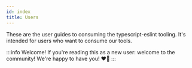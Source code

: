 ```yaml
---
id: index
title: Users
---
```


These are the user guides to consuming the typescript-eslint tooling.
It's intended for users who want to consume our tools.

:::info Welcome!
If you're reading this as a new user: welcome to the community!
We're happy to have you! ❤️‍🔥
:::
